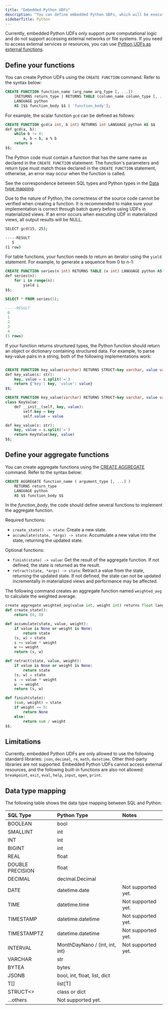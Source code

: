 ```yaml
---
title: "Embedded Python UDFs"
description: "You can define embedded Python UDFs, which will be executed in an embedded Python interpreter within RisingWave. The Python code is directly included within the [CREATE FUNCTION](/docs/current/sql-create-function/) statement."
sidebarTitle: Python
---
```


Currently, embedded Python UDFs only support pure computational logic and do not support accessing external networks or file systems. If you need to access external services or resources, you can use [Python UDFs as external functions](/docs/current/udf-python/).

## Define your functions
You can create Python UDFs using the `CREATE FUNCTION` command. Refer to the syntax below:

```sql
CREATE FUNCTION function_name (arg_name arg_type [, ...])
    [RETURNS return_type | RETURNS TABLE (column_name column_type [, ...])]
    LANGUAGE python
    AS [$$ function_body $$ | 'function_body'];
```

For example, the scalar function `gcd` can be defined as follows:

```sql Create function
CREATE FUNCTION gcd(a int, b int) RETURNS int LANGUAGE python AS $$
def gcd(a, b):
    while b != 0:
        a, b = b, a % b
    return a
$$;
```

The Python code must contain a function that has the same name as declared in the `CREATE FUNCTION` statement. The function's parameters and return type must match those declared in the `CREATE FUNCTION` statement, otherwise, an error may occur when the function is called.

See the correspondence between SQL types and Python types in the [Data type mapping](/docs/current/udf-python-embedded/#data-type-mapping).

<Note>
Due to the nature of Python, the correctness of the source code cannot be verified when creating a function. It is recommended to make sure your implementation is correct through batch query before using UDFs in materialized views. If an error occurs when executing UDF in materialized views, all output results will be NULL.

</Note>

```bash  Call function
SELECT gcd(15, 25);

-----RESULT
   5
(1 row)

```

For table functions, your function needs to return an iterator using the `yield` statement. For example, to generate a sequence from 0 to n-1:

```sql Create function
CREATE FUNCTION series(n int) RETURNS TABLE (x int) LANGUAGE python AS $$
def series(n):
    for i in range(n):
        yield i
$$;
```
```sql Call function
SELECT * FROM series(5);

-----RESULT
 0
 1
 2
 3
 4
(5 rows)
```

If your function returns structured types, the Python function should return an object or dictionary containing structured data. For example, to parse key-value pairs in a string, both of the following implementations work:

```sql Create function

CREATE FUNCTION key_value(varchar) RETURNS STRUCT<key varchar, value varchar> LANGUAGE python AS $$
def key_value(s: str):
    key, value = s.split('=')
    return {'key': key, 'value': value}
$$;
```

```sql Create function
CREATE FUNCTION key_value(varchar) RETURNS STRUCT<key varchar, value varchar> LANGUAGE python AS $$
class KeyValue:
    def __init__(self, key, value):
        self.key = key
        self.value = value

def key_value(s: str):
    key, value = s.split('=')
    return KeyValue(key, value)
$$;
```

## Define your aggregate functions

You can create aggregate functions using the [CREATE AGGREGATE](/docs/current/sql-create-aggregate/) command. Refer to the syntax below:

```sql
CREATE AGGREGATE function_name ( argument_type [, ...] )
    RETURNS return_type
    LANGUAGE python
    AS $$ function_body $$
```

In the _function\_body_, the code should define several functions to implement the aggregate function.

Required functions:

* `create_state() -> state`: Create a new state.
* `accumulate(state, *args) -> state`: Accumulate a new value into the state, returning the updated state.

Optional functions:

* `finish(state) -> value`: Get the result of the aggregate function. If not defined, the state is returned as the result.
* `retract(state, *args) -> state`: Retract a value from the state, returning the updated state. If not defined, the state can not be updated incrementally in materialized views and performance may be affected.

The following command creates an aggregate function named `weighted_avg` to calculate the weighted average.

```py Python UDAF
create aggregate weighted_avg(value int, weight int) returns float language python as $$
def create_state():
    return (0, 0)

def accumulate(state, value, weight):
    if value is None or weight is None:
        return state
    (s, w) = state
    s += value * weight
    w += weight
    return (s, w)

def retract(state, value, weight):
    if value is None or weight is None:
        return state
    (s, w) = state
    s -= value * weight
    w -= weight
    return (s, w)

def finish(state):
    (sum, weight) = state
    if weight == 0:
        return None
    else:
        return sum / weight
$$;
```

## Limitations

Currently, embedded Python UDFs are only allowed to use the following standard libraries: `json`, `decimal`, `re`, `math`, `datetime`. Other third-party libraries are not supported. Embedded Python UDFs cannot access external resources, and the following built-in functions are also not allowed: `breakpoint`, `exit`, `eval`, `help`, `input`, `open`, `print`.

## Data type mapping

The following table shows the data type mapping between SQL and Python:

| SQL Type         | Python Type                    | Notes              |
| :--------------- | :----------------------------- | :----------------- |
| BOOLEAN          | bool                           |                    |
| SMALLINT         | int                            |                    |
| INT              | int                            |                    |
| BIGINT           | int                            |                    |
| REAL             | float                          |                    |
| DOUBLE PRECISION | float                          |                    |
| DECIMAL          | decimal.Decimal                |                    |
| DATE             | datetime.date                  | Not supported yet. |
| TIME             | datetime.time                  | Not supported yet. |
| TIMESTAMP        | datetime.datetime              | Not supported yet. |
| TIMESTAMPTZ      | datetime.datetime              | Not supported yet. |
| INTERVAL         | MonthDayNano / (int, int, int) | Not supported yet. |
| VARCHAR          | str                            |                    |
| BYTEA            | bytes                          |                    |
| JSONB            | bool, int, float, list, dict   |                    |
| T\[\]            | list\[T\]                      |                    |
| STRUCT\<>         | class or dict                  |                    |
| ...others        | Not supported yet.             |                    |
